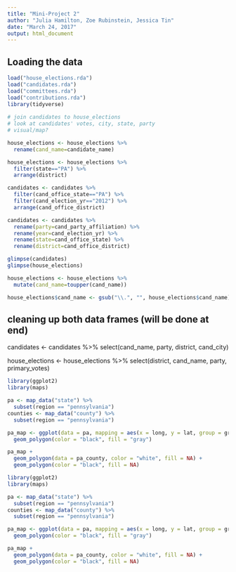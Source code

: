 ```yaml
---
title: "Mini-Project 2"
author: "Julia Hamilton, Zoe Rubinstein, Jessica Tin"
date: "March 24, 2017"
output: html_document
---
```



## Loading the data

```r
load("house_elections.rda")
load("candidates.rda")
load("committees.rda")
load("contributions.rda")
library(tidyverse)
 
# join candidates to house_elections
# look at candidates' votes, city, state, party
# visual/map?

house_elections <- house_elections %>%
  rename(cand_name=candidate_name) 

house_elections <- house_elections %>%
  filter(state=="PA") %>%
  arrange(district)

candidates <- candidates %>%
  filter(cand_office_state=="PA") %>%
  filter(cand_election_yr=="2012") %>%
  arrange(cand_office_district)

candidates <- candidates %>%
  rename(party=cand_party_affiliation) %>%
  rename(year=cand_election_yr) %>%
  rename(state=cand_office_state) %>%
  rename(district=cand_office_district)

glimpse(candidates)
glimpse(house_elections)

house_elections <- house_elections %>%
  mutate(cand_name=toupper(cand_name))

house_elections$cand_name <- gsub("\\.", "", house_elections$cand_name)
```


## cleaning up both data frames (will be done at end)

candidates <- candidates %>%
  select(cand_name, party, district, cand_city)


house_elections <- house_elections %>%
  select(district, cand_name, party, primary_votes)


```r
library(ggplot2)
library(maps)

pa <- map_data("state") %>%
  subset(region == "pennsylvania")
counties <- map_data("county") %>%
  subset(region == "pennsylvania")

pa_map <- ggplot(data = pa, mapping = aes(x = long, y = lat, group = group)) +
  geom_polygon(color = "black", fill = "gray")

pa_map +
  geom_polygon(data = pa_county, color = "white", fill = NA) +
  geom_polygon(color = "black", fill = NA)
```

```r
library(ggplot2)
library(maps)

pa <- map_data("state") %>%
  subset(region == "pennsylvania")
counties <- map_data("county") %>%
  subset(region == "pennsylvania")

pa_map <- ggplot(data = pa, mapping = aes(x = long, y = lat, group = group)) +
  geom_polygon(color = "black", fill = "gray")

pa_map +
  geom_polygon(data = pa_county, color = "white", fill = NA) +
  geom_polygon(color = "black", fill = NA)
```



